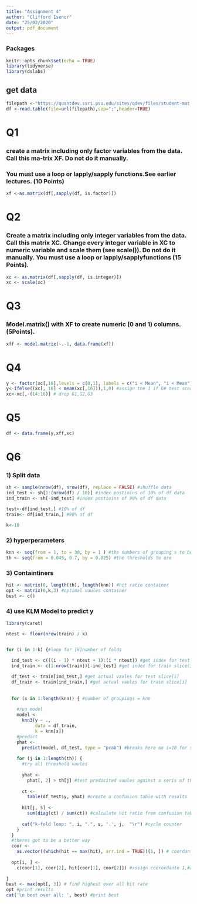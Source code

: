 ```yaml
---
title: "Assignment 4"
author: "Clifford Isenor"
date: "25/02/2020"
output: pdf_document
---
```



### Packages
```r
knitr::opts_chunk$set(echo = TRUE)
library(tidyverse)
library(dslabs)
```

## get data
```r
filepath <-"https://quantdev.ssri.psu.edu/sites/qdev/files/student-mat.csv"
df <-read.table(file=url(filepath),sep=";",header=TRUE)

```

# Q1
### create a matrix including only factor variables from the data. Call this ma-trix XF. Do not do it manually. 
### You must use a loop or lapply/sapply functions.See earlier lectures. (10 Points)
```r

xf <-as.matrix(df[,sapply(df, is.factor)])

```

# Q2
### Create a matrix including only integer variables from the data.  Call this matrix XC. Change every integer variable in XC to numeric variable and scale them (see scale()). Do not do it manually. You must use a loop or lapply/sapplyfunctions (15 Points).

```r
xc <- as.matrix(df[,sapply(df, is.integer)])
xc <- scale(xc)

```

# Q3
### Model.matrix() with XF to create numeric (0 and 1) columns.  (5Points).
```r
xff <- model.matrix(~.-1, data.frame(xf))

```

# Q4
```r
y <- factor(xc[,16],levels = c(0,1), labels = c("i < Mean", "i < Mean") )#establish container of factor var
y<-ifelse((xc[, 16] < mean(xc[,16])),1,0) #assign the 1 if G# test score < mean esle 0
xc<-xc[,-(14:16)] # drop G1,G2,G3
```

# Q5
```r
df <- data.frame(y,xff,xc)

```

# Q6
### 1) Split data
```r

sh <- sample(nrow(df), nrow(df), replace = FALSE) #shuffle data
ind_test <- sh[1:(nrow(df) / 10)] #index postioins of 10% of df data
ind_train <- sh[-ind_test] #index postioins of 90% of df data

test<-df[ind_test,] #10% of df
train<- df[ind_train,] #90% of df

k<-10
```


### 2) hyperperameters
```r
knn <- seq(from = 1, to = 30, by = 1 ) #the numbers of grouping s to be tested
th <- seq(from = 0.045, 0.7, by = 0.025) #the thresholds to use

```

### 3) Containtiners
```r
hit <- matrix(0, length(th), length(knn)) #hit ratio container
opt <- matrix(0,k,3) #optimal vaules container
best <- c()
```

### 4) use KLM Model to predict y
```r
library(caret)

ntest <- floor(nrow(train) / k)


for (i in 1:k) {#loop for [k]number of folds
  
  ind_test <- c(((i - 1) * ntest + 1):(i * ntest)) #get index for test slice(i)
  ind_train <- c(1:nrow(train))[-ind_test] #get index for train slice(i)

  df_test <- train[ind_test,] #get actual vaules for test slice[i]
  df_train <- train[ind_train,] #get actual vaules for train slice[i]
  
  
  for (s in 1:length(knn)) { #number of groupings = knn
    
    #run model
    model <-
      knn3(y ~ .,
           data = df_train,
           k = knn[s])
    #predict
    phat <-
      predict(model, df_test, type = "prob") #breaks here on i=10 for some
    
    for (j in 1:length(th)) {
      #try all threshold vaules
      
      yhat <-
        phat[, 2] > th[j] #test predicited vaules against a seris of thresholds; True if greater then then thres else False
      
      ct <-
        table(df_test$y, yhat) #create a confusion table with results
      
      hit[j, s] <-
        sum(diag(ct) / sum(ct)) #calculate hit ratio from confusion table
      
      cat("k-fold loop: ", i, ".", s, '.', j,  "\r") #cycle counter
    }
  }
  #theres got to be a better way
  coor <-
    as.vector((which(hit == max(hit), arr.ind = TRUE))[1, ]) # coordantes of first highest hit ration
  
  opt[i, ] <-
    c(coor[1], coor[2], hit[coor[1], coor[2]]) #assign coorordante 1,#assign coorordante 2, and respective hit rate
  
}
best <- max(opt[, 3]) # find highest over all hit rate
opt #print results
cat('\n best over all: ', best) #print best

```


